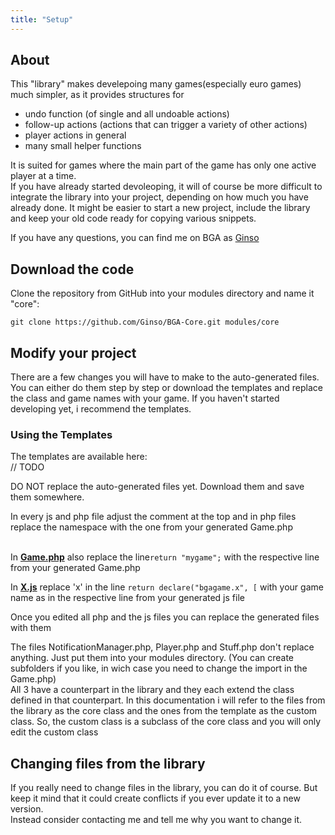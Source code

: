 ```yaml
---
title: "Setup"
---
```


## About

This "library" makes develepoing many games(especially euro games) much simpler, as it provides structures for

- undo function (of single and all undoable actions)
- follow-up actions (actions that can trigger a variety of other actions)
- player actions in general
- many small helper functions

It is suited for games where the main part of the game has only one active player at a time.\
If you have already started devoleoping, it will of course be more difficult to integrate the library into your project, depending on how much you have already done. It might be easier to start a new project, include the library and keep your old code ready for copying various snippets.

If you have any questions, you can find me on BGA as [Ginso](https://boardgamearena.com/player?id=88401979)

## Download the code

Clone the repository from GitHub into your modules directory and name it "core":

```
git clone https://github.com/Ginso/BGA-Core.git modules/core
```

## Modify your project

There are a few changes you will have to make to the auto-generated files.\
You can either do them step by step or download the templates and replace the class and game names with your game. If you haven't started developing yet, i recommend the templates.

### Using the Templates

The templates are available here:\
// TODO

DO NOT replace the auto-generated files yet. Download them and save them somewhere.

In every js and php file adjust the comment at the top and in php files replace the namespace with the one from your generated Game.php

\
In **<u>Game.php</u>** also replace the line`return "mygame";` with the respective line from your generated Game.php

In **<u>X.js</u>** replace 'x' in the line `return declare("bgagame.x", [` with your game name as in the respective line from your generated js file

Once you edited all php and the js files you can replace the generated files with them 

The files NotificationManager.php, Player.php and Stuff.php don't replace anything. Just put them into your modules directory. (You can create subfolders if you like, in wich case you need to change the import in the Game.php)\
All 3 have a counterpart in the library and they each extend the class defined in that counterpart. In this documentation i will refer to the files from the library as the core class and the ones from the template as the custom class. So, the custom class is a subclass of the core class and you will only edit the custom class

## Changing files from the library

If you really need to change files in the library, you can do it of course. But keep it mind that it could create conflicts if you ever update it to a new version.\
Instead consider contacting me and tell me why you want to change it.